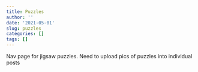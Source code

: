 ```yaml
---
title: Puzzles
author: ''
date: '2021-05-01'
slug: puzzles
categories: []
tags: []
---
```


Nav page for jigsaw puzzles. Need to upload pics of puzzles into individual posts